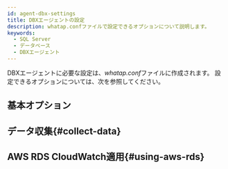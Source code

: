 ```yaml
---
id: agent-dbx-settings
title: DBXエージェントの設定
description: whatap.confファイルで設定できるオプションについて説明します。
keywords:
  - SQL Server
  - データベース
  - DBXエージェント
---
```


DBXエージェントに必要な設定は、*whatap.conf*ファイルに作成されます。 設定できるオプションについては、次を参照してください。

## 基本オプション


<Dbagentdbxbasicoption />

## データ収集{#collect-data}


<Dbagentsettingdatacollection />

## AWS RDS CloudWatch適用{#using-aws-rds}


<AWSRDSdesc name='db_mssql_counter' />


<Dbagentaws />


<Dbaes256encrypt />


<Dbsettingagentnamedetails level={2} agentType="DBX" />
